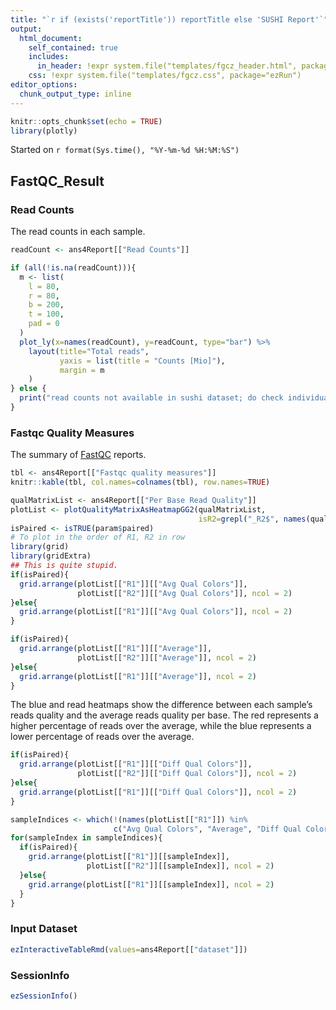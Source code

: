 ```yaml
---
title: "`r if (exists('reportTitle')) reportTitle else 'SUSHI Report'`"
output: 
  html_document:
    self_contained: true
    includes:
      in_header: !expr system.file("templates/fgcz_header.html", package="ezRun")
    css: !expr system.file("templates/fgcz.css", package="ezRun")
editor_options: 
  chunk_output_type: inline
---
```



```r
knitr::opts_chunk$set(echo = TRUE)
library(plotly)
```
Started on `r format(Sys.time(), "%Y-%m-%d %H:%M:%S")`

## FastQC_Result {.tabset}

### Read Counts
The read counts in each sample.

```r
readCount <- ans4Report[["Read Counts"]]
```

```r
if (all(!is.na(readCount))){
  m <- list(
    l = 80,
    r = 80,
    b = 200,
    t = 100,
    pad = 0
  )
  plot_ly(x=names(readCount), y=readCount, type="bar") %>%
    layout(title="Total reads",
           yaxis = list(title = "Counts [Mio]"),
           margin = m
    )
} else {
  print("read counts not available in sushi dataset; do check individual reports")
}
```

### Fastqc Quality Measures
The summary of [FastQC](https://www.bioinformatics.babraham.ac.uk/projects/fastqc/) reports.

```r
tbl <- ans4Report[["Fastqc quality measures"]]
knitr::kable(tbl, col.names=colnames(tbl), row.names=TRUE)
```

<!-- ### Per Base Read Quality -->
<!-- The black and white heatmaps show the average reads quality   -->
<!-- over all samples per base. -->
<!-- The color scale corresponds to the percentage of reads at each reads quality. -->

```r
qualMatrixList <- ans4Report[["Per Base Read Quality"]]
plotList <- plotQualityMatrixAsHeatmapGG2(qualMatrixList, 
                                          isR2=grepl("_R2$", names(qualMatrixList)))
isPaired <- isTRUE(param$paired)
# To plot in the order of R1, R2 in row
library(grid)
library(gridExtra)
## This is quite stupid.
if(isPaired){
  grid.arrange(plotList[["R1"]][["Avg Qual Colors"]],
               plotList[["R2"]][["Avg Qual Colors"]], ncol = 2)
}else{
  grid.arrange(plotList[["R1"]][["Avg Qual Colors"]], ncol = 2)
}
```

```r
if(isPaired){
  grid.arrange(plotList[["R1"]][["Average"]],
               plotList[["R2"]][["Average"]], ncol = 2)
}else{
  grid.arrange(plotList[["R1"]][["Average"]], ncol = 2)
}
```

The blue and read heatmaps show the difference between each sample's reads quality
and the average reads quality per base.
The red represents a higher percentage of reads over the average, 
while the blue represents a lower percentage of reads over the average.

```r
if(isPaired){
  grid.arrange(plotList[["R1"]][["Diff Qual Colors"]],
               plotList[["R2"]][["Diff Qual Colors"]], ncol = 2)
}else{
  grid.arrange(plotList[["R1"]][["Diff Qual Colors"]], ncol = 2)
}
```

```r
sampleIndices <- which(!(names(plotList[["R1"]]) %in%
                       c("Avg Qual Colors", "Average", "Diff Qual Colors")))
for(sampleIndex in sampleIndices){
  if(isPaired){
    grid.arrange(plotList[["R1"]][[sampleIndex]],
                 plotList[["R2"]][[sampleIndex]], ncol = 2)
  }else{
    grid.arrange(plotList[["R1"]][[sampleIndex]], ncol = 2)
  }
}
```

<!-- ### Correlation -->
<!-- Correlation between Library concentration measurements and ReadCounts. -->
<!-- It's only shown when "LibConc_qPCR" or "LibConc_100_800bp" columns exit in `dataset`. -->

<!-- ```{r correlation, echo=FALSE, warning=FALSE, message=FALSE} -->
<!-- dataset <- ans4Report[["dataset"]] -->
<!-- if(nrow(dataset) > 1){ -->
<!--   plotReadCountToLibConc(dataset, -->
<!--                          colname='LibConc_qPCR [Characteristic]') -->
<!--   plotReadCountToLibConc(dataset, -->
<!--                          colname='LibConc_100_800bp [Characteristic]') -->
<!-- } -->
<!-- ``` -->

<!-- ### Heatmaps of reads/concentration per cell on the plate -->
<!-- Sequenced reads or concentration per cell, on the plate layout. -->
<!-- The current supported plate layout format is "PlateNumber_[A-Z][Integer]", e.g. "1_A2". -->
<!-- Otherwise, the platelayout is not shown. -->

<!-- The heatmap values are in $log10$ scale. -->
<!-- The colorScale ranges from half of median value to twice of median value. -->

<!-- ```{r plate layout, fig.width=8, fig.height=5, echo=FALSE, message=FALSE, warning=FALSE} -->
<!-- plateMatrix <- plateStatistics(dataset) -->
<!-- if(!is.na(plateMatrix)){ -->
<!--   l <- htmltools::tagList() -->
<!--   ## This is the way of plotting plotly figures within a loop in knitr code chunk -->
<!--   for(plateName in names(plateMatrix)){ -->
<!--     for(colname in names(plateMatrix[[plateName]])){ -->
<!--       p <- heatmapPlate(plateMatrix[[plateName]][[colname]],  -->
<!--                         title=paste(plateName, colname, sep=": "), -->
<!--                         center=TRUE, log10=TRUE, -->
<!--                         width = 500*(1 + sqrt(5))/2, height = 500) -->
<!--       l[[paste(plateName, colname, sep=": ")]] <- as_widget(p) -->
<!--     } -->
<!--   } -->
<!--   l -->
<!-- } -->
<!-- ``` -->

### Input Dataset
```r
ezInteractiveTableRmd(values=ans4Report[["dataset"]])
```

### SessionInfo
```r
ezSessionInfo()
```
